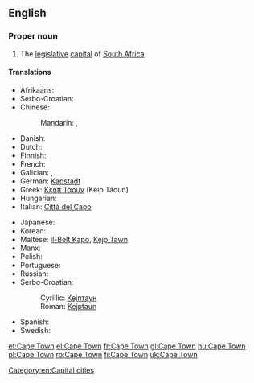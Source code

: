 ==English==

{{wikipedia}}

===Proper noun===
{{en-proper noun}}

# The [[legislative]] [[capital]] of [[South Africa]].

====Translations====
{{rfc-tsort|duplicate language: Serbo-Croatian}}
{{trans-top|legislative capital of South Africa}}
* Afrikaans: {{t-|af|Kaapstad|n|xs=Afrikaans}}
* Serbo-Croatian: {{t|sh|Kejptaun|m}}
* Chinese:
*: Mandarin: {{t|cmn|開普敦|sc=Hani}}, {{t|cmn|开普敦|tr=Kāipǔdūn|sc=Hani}}
* Danish: {{t|da|Cape Town}}
* Dutch: {{t+|nl|Kaapstad|n}}
* Finnish: {{t+|fi|Kapkaupunki}}
* French: {{t+|fr|Le Cap|m}}
* Galician: {{t+|gl|Cidade do Cabo|f}}, {{t+|gl|Capetón}}
* German: [[Kapstadt]]
* Greek: [[Κέηπ Τάουν]] (Kéip Táoun) {{n}}
* Hungarian: {{t+|hu|Fokváros}}
* Italian: [[Città del Capo]] {{f}}
{{trans-mid}}
* Japanese: {{t-|ja|ケープタウン|tr=Kēputaun}}
* Korean: {{t-|ko|케이프타운|tr=Keipeutaun|sc=Hang}}
* Maltese: [[il-Belt Kapo]], [[Kejp Tawn]]
* Manx: {{t-|gv|Balley ny Rheynn|m}}
* Polish: {{t+|pl|Kapsztad|m}}
* Portuguese: {{t+|pt|Cidade do Cabo}}
* Russian: {{t-|ru|Кейптаун|m|tr=Kejptáun, Kéjptaun}}
* Serbo-Croatian:
*: Cyrillic: [[Кејптаун#Serbo-Croatian|Кејптаун]] {{m}}
*: Roman: [[Kejptaun#Serbo-Croatian|Kejptaun]] {{m}}
* Spanish: {{t+|es|Ciudad del Cabo}}
* Swedish: {{t-|sv|Kapstaden}}
{{trans-bottom}}

[[Category:en:Capital cities]]

[[et:Cape Town]]
[[el:Cape Town]]
[[fr:Cape Town]]
[[gl:Cape Town]]
[[hu:Cape Town]]
[[pl:Cape Town]]
[[ro:Cape Town]]
[[fi:Cape Town]]
[[uk:Cape Town]]
